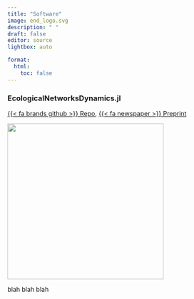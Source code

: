 ```yaml
---
title: "Software"
image: end_logo.svg
description: " "
draft: false
editor: source
lightbox: auto

format:
  html:
    toc: false
---
```


### EcologicalNetworksDynamics.jl
[{{< fa brands github >}} Repo](https://github.com/BecksLab/EcologicalNetworksDynamics.jl),
[{{< fa newspaper >}} Preprint](https://doi.org/10.1101/2024.03.20.585899)\

::: {.column-margin}
[![](end_logo.svg){height=50, width=350}](https://doi.org/10.1111/2041-210X.14160)
:::


blah blah blah

